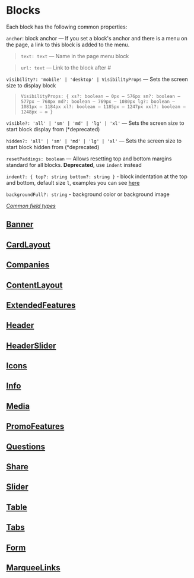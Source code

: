 
<Meta title="Documentation/Blocks" />

# Blocks

Each block has the following common properties:

`anchor`: block anchor — If you set a block's anchor and there is a menu on the page, a link to this block is added to the menu.

> `text: text` — Name in the page menu block

> `url: text` — Link to the block after #

`visibility?: 'mobile' | 'desktop' | VisibilityProps` — Sets the screen size to display block

> `VisibilityProps: {
xs?: boolean — 0px – 576px
sm?: boolean — 577px – 768px
md?: boolean — 769px – 1080px
lg?: boolean — 1081px – 1184px
xl?: boolean — 1185px – 1247px
xxl?: boolean — 1248px – ∞
}`

`visible?: 'all' | 'sm' | 'md' | 'lg' | 'xl'` — Sets the screen size to start block display from (*deprecated)

`hidden?: 'all' | 'sm' | 'md' | 'lg' | 'xl'` — Sets the screen size to start block hidden from (*deprecated)

`resetPaddings: boolean` — Allows resetting top and bottom margins standard for all blocks. **Deprecated**, use `indent` instead

`indent?: { top?: string bottom?: string }` - block indentation at the top and bottom, default size `l`, examples you can see [here](?path=/story/blocks-cardlayout--with-custom-indents)

`backgroundFull?: string` - background color or background image

_[Common field types](?id=documentation-types&viewMode=docs)_

## [Banner](?path=/story/blocks-banner--docs&viewMode=docs)

## [CardLayout](?path=/story/blocks-cardlayout--docs&viewMode=docs)

## [Companies](?path=/story/blocks-companies--docs&viewMode=docs)

## [ContentLayout](?path=/story/blocks-contentlayout--docs&viewMode=docs)

## [ExtendedFeatures](?path=/story/blocks-extendedfeatures--docs&viewMode=docs)

## [Header](?path=/story/blocks-header--docs&viewMode=docs)

## [HeaderSlider](?path=/story/blocks-headerslider--docs&viewMode=docs)

## [Icons](?path=/story/blocks-icons--docs&viewMode=docs)

## [Info](?path=/story/blocks-info--docs&viewMode=docs)

## [Media](?path=/story/blocks-media--docs&viewMode=docs)

## [PromoFeatures](?path=/story/blocks-promofeaturesblock--docs-theme&viewMode=docs)

## [Questions](?path=/story/blocks-questions--docs&viewMode=docs)

## [Share](?path=/story/blocks-share--docs&viewMode=docs)

## [Slider](?path=/story/blocks-slider--docs&viewMode=docs)

## [Table](?path=/story/blocks-table--docs&viewMode=docs)

## [Tabs](?path=/story/blocks-tabs--docs&viewMode=docs)

## [Form](?path=/story/blocks-form--docs&viewMode=docs)

## [MarqueeLinks](?path=/story/blocks-marqueelinks--docs&viewMode=docs)
